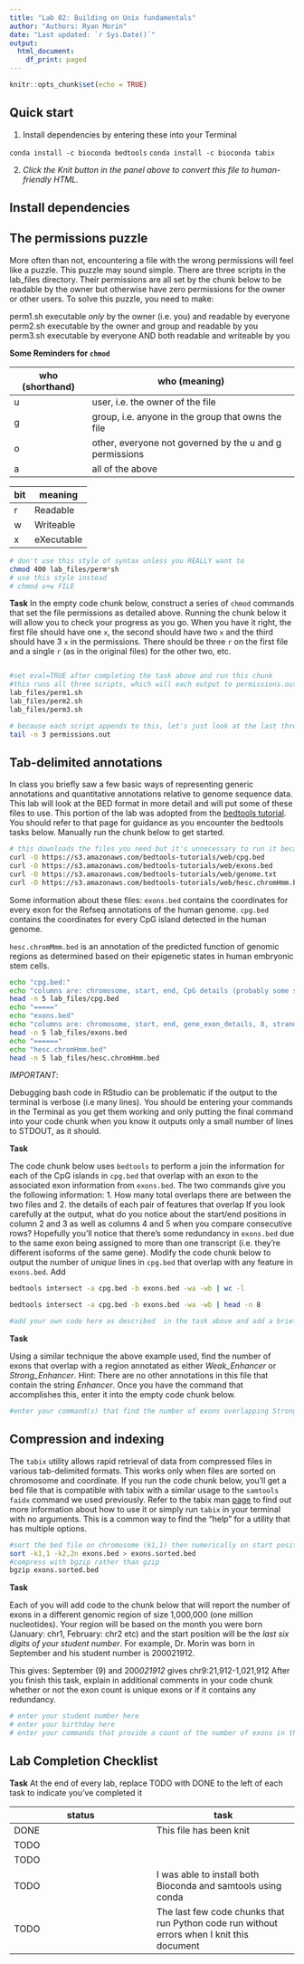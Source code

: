```yaml
---
title: "Lab 02: Building on Unix fundamentals"
author: "Authors: Ryan Morin"
date: "Last updated: `r Sys.Date()`"
output:
  html_document:
    df_print: paged
---
```


```r
knitr::opts_chunk$set(echo = TRUE)

```

## Quick start

1. Install dependencies by entering these into your Terminal

`conda install -c bioconda bedtools`
`conda install -c bioconda tabix`

2. *Click the Knit button in the panel above to convert this file to human-friendly HTML.* 

## Install dependencies


## The permissions puzzle

More often than not, encountering a file with the wrong permissions will feel like a puzzle. This puzzle may sound simple. There are three scripts in the lab_files directory. Their permissions are all set by the chunk below to be readable by the owner but otherwise have zero permissions for the owner or other users. To solve this puzzle, you need to make:

perm1.sh executable _only_ by the owner (i.e. you) and readable by everyone
perm2.sh executable by the owner and group and readable by you
perm3.sh executable by everyone AND both readable and writeable by you 

**Some Reminders for `chmod`**

|who (shorthand) | who (meaning)|
|-|-|
|u|user, i.e. the owner of the file|
|g|group, i.e. anyone in the group that owns the file|
|o|other, everyone not governed by the u and g permissions|
|a|all of the above|

|bit|meaning|
|-|-|
|r|Readable|
|w|Writeable|
|x|eXecutable|

```bash
# don't use this style of syntax unless you REALLY want to
chmod 400 lab_files/perm*sh
# use this style instead
# chmod o+w FILE

```

**Task** 
In the empty code chunk below, construct a series of `chmod` commands that set the file permissions as detailed above. Running the chunk below it will allow you to check your progress as you go. When you have it right, the first file should have one `x`, the second should have two `x` and the third should have 3 `x` in the permissions. There should be three `r` on the first file and a single `r` (as in the original files) for the other two, etc.

```bash

```

```bash
#set eval=TRUE after completing the task above and run this chunk
#this runs all three scripts, which will each output to permissions.out
lab_files/perm1.sh
lab_files/perm2.sh
lab_files/perm3.sh 

# because each script appends to this, let's just look at the last three lines, which will be the current permissions
tail -n 3 permissions.out
```

## Tab-delimited annotations

In class you briefly saw a few basic ways of representing generic annotations and quantitative annotations relative to genome sequence data. This lab will look at the BED format in more detail and will put some of these files to use. This portion of the lab was adopted from the [bedtools tutorial](http://quinlanlab.org/tutorials/bedtools/bedtools.html). You should refer to that page for guidance as you encounter the bedtools tasks below. Manually run the chunk below to get started. 

```bash
# this downloads the files you need but it's unnecessary to run it because the files are provided for you
curl -O https://s3.amazonaws.com/bedtools-tutorials/web/cpg.bed
curl -O https://s3.amazonaws.com/bedtools-tutorials/web/exons.bed
curl -O https://s3.amazonaws.com/bedtools-tutorials/web/genome.txt
curl -O https://s3.amazonaws.com/bedtools-tutorials/web/hesc.chromHmm.bed
```

Some information about these files:
`exons.bed` contains the coordinates for every exon for the Refseq annotations of the human genome. 
`cpg.bed` contains the coordinates for every CpG island detected in the human genome.

`hesc.chromMmm.bed` is an annotation of the predicted function of genomic regions as determined based on their epigenetic states in human embryonic stem cells. 

```bash
echo "cpg.bed:"
echo "columns are: chromosome, start, end, CpG details (probably some sort of score?)"
head -n 5 lab_files/cpg.bed
echo "====="
echo "exons.bed"
echo "columns are: chromosome, start, end, gene_exon_details, 0, strand"
head -n 5 lab_files/exons.bed
echo "======"
echo "hesc.chromHmm.bed"
head -n 5 lab_files/hesc.chromHmm.bed
```

*IMPORTANT*:

Debugging bash code in RStudio can be problematic if the output to the terminal is verbose (i.e many lines). You should be entering your commands in the Terminal as you get them working and only putting the final command into your code chunk when you know it outputs only a small number of lines to STDOUT, as it should.

**Task**

The code chunk below uses `bedtools` to perform a join the information for each of the CpG islands in `cpg.bed` that overlap with an exon to the associated exon information from `exons.bed`.  The two commands give you the following information: 
1. How many total overlaps there are between the two files and
2. the details of each pair of features that overlap
If you look carefully at the output, what do you notice about the start/end positions in column 2 and 3 as well as columns 4 and 5 when you compare consecutive rows?
Hopefully you'll notice that there's some redundancy in `exons.bed` due to the same exon being assigned to more than one transcript (i.e. they're different isoforms of the same gene). Modify the code chunk below to output the number of _unique_ lines in `cpg.bed` that overlap with any feature in `exons.bed`. Add

```bash

bedtools intersect -a cpg.bed -b exons.bed -wa -wb | wc -l

bedtools intersect -a cpg.bed -b exons.bed -wa -wb | head -n 8

#add your own code here as described  in the task above and add a brief explanation below of how it works and why

```

**Task**

Using a similar technique the above example used, find the number of exons that overlap with a region annotated as either *Weak_Enhancer* or *Strong_Enhancer*. Hint: There are no other annotations in this file that contain the string *Enhancer*. Once you have the command that accomplishes this, enter it into the empty code chunk below. 

```bash
#enter your command(s) that find the number of exons overlapping Strong_Enhancer or Weak_Enhancer here

```

## Compression and indexing

The `tabix` utility allows rapid retrieval of data from compressed files in various tab-delimited formats. This works only when files are sorted on chromosome and coordinate. If you run the code chunk below, you'll get a bed file that is compatible with tabix with a similar usage to the `samtools faidx` command we used previously. Refer to the tabix man [page](http://www.htslib.org/doc/tabix.html) to find out more information about how to use it or simply run `tabix` in your terminal with no arguments. This is a common way to find the "help" for a utility that has multiple options. 

```bash
#sort the bed file on chromosome (k1,1) then numerically on start position (k2,2n)
sort -k1,1 -k2,2n exons.bed > exons.sorted.bed
#compress with bgzip rather than gzip
bgzip exons.sorted.bed

```
**Task**

Each of you will add code to the chunk below that will report the number of exons in a different genomic region of size 1,000,000 (one million nucleotides). Your region will be based on the month you were born (January: chr1, February: chr2 etc) and the start position will be the *last six digits of your student number*. For example, Dr. Morin was born in September and his student number is 200021912.

This gives: September (9) and 200*021912* gives chr9:21,912-1,021,912
After you finish this task, explain in additional comments in your code chunk whether or not the exon count is unique exons or if it contains any redundancy. 

```bash
# enter your student number here
# enter your birthday here
# enter your commands that provide a count of the number of exons in this region

```



## Lab Completion Checklist

**Task**
At the end of every lab, replace TODO with DONE to the left of each task to indicate you've completed it

|status|task|
|-|-|
|DONE|This file has been knit|
|TODO| |
|TODO| |
|TODO| I was able to install both Bioconda and samtools using conda|
|TODO| The last few code chunks that run Python code run without errors when I knit this document|
